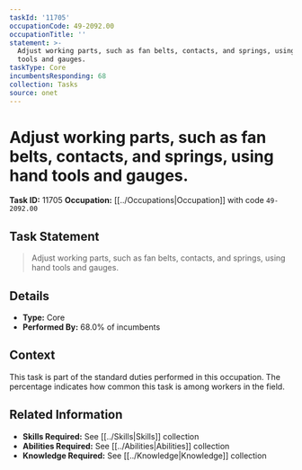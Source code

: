 ```yaml
---
taskId: '11705'
occupationCode: 49-2092.00
occupationTitle: ''
statement: >-
  Adjust working parts, such as fan belts, contacts, and springs, using hand
  tools and gauges.
taskType: Core
incumbentsResponding: 68
collection: Tasks
source: onet
---
```

# Adjust working parts, such as fan belts, contacts, and springs, using hand tools and gauges.

**Task ID:** 11705
**Occupation:** [[../Occupations|Occupation]] with code `49-2092.00`

## Task Statement

> Adjust working parts, such as fan belts, contacts, and springs, using hand tools and gauges.

## Details

- **Type:** Core
- **Performed By:** 68.0% of incumbents

## Context

This task is part of the standard duties performed in this occupation. The percentage indicates how common this task is among workers in the field.

## Related Information

- **Skills Required:** See [[../Skills|Skills]] collection
- **Abilities Required:** See [[../Abilities|Abilities]] collection
- **Knowledge Required:** See [[../Knowledge|Knowledge]] collection
